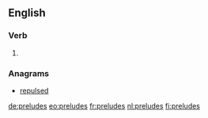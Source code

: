 ==English==

===Verb===
{{head|en}}

# {{en-third-person singular of|prelude}}

===Anagrams===
* [[repulsed#English|repulsed]]

[[de:preludes]]
[[eo:preludes]]
[[fr:preludes]]
[[nl:preludes]]
[[fi:preludes]]